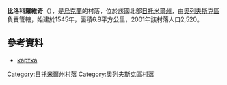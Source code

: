 {{coord|51|6|32|N|28|1|3|E|scale:100000|display=title}}

'''比洛科羅維奇'''（{{lang-uk|Білокоровичі}}），是[[烏克蘭|烏克蘭]]的村落，位於該國北部[[日托米爾州|日托米爾州]]，由[[奧列夫斯克區|奧列夫斯克區]]負責管轄，始建於1545年，面積6.8平方公里，2001年該村落人口2,520。

==參考資料==
* [http://gska2.rada.gov.ua/pls/z7502/A005?rdat1=03.02.2009&rf7571=10328 картка]{{dead link|date=2018年3月 |bot=InternetArchiveBot |fix-attempted=yes }}

{{DEFAULTSORT:Білокоровичі}}
[[Category:日托米爾州村落|Category:日托米爾州村落]]
[[Category:奧列夫斯克區村落|Category:奧列夫斯克區村落]]


{{Zhytomyr-geo-stub}}